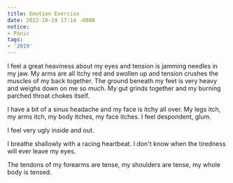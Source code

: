 ```yaml
---
title: Emotion Exercise
date: 2022-10-19 17:14 -0800
notice:
- Panic
tags:
- '2019'
---
```


I feel a great heaviness about my eyes and tension is jamming needles in my jaw.
My arms are all itchy red and swollen up and tension crushes the muscles of my back together.
The ground beneath my feet is very heavy and weighs down on me so much.
My gut grinds together and my burning parched throat chokes itself.

I have a bit of a sinus headache and my face is itchy all over.
My legs itch, my arms itch, my body itches, my face itches.
I feel despondent, glum.

I feel very ugly inside and out.

I breathe shallowly with a racing heartbeat.
I don't know when the tiredness will ever leave my eyes.

The tendons of my forearms are tense, my shoulders are tense, my whole body is tensed.
